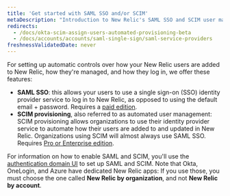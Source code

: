 ```yaml
---
title: 'Get started with SAML SSO and/or SCIM'
metaDescription: "Introduction to New Relic's SAML SSO and SCIM user management options."
redirects:
  - /docs/okta-scim-assign-users-automated-provisioning-beta
  - /docs/accounts/accounts/saml-single-sign/saml-service-providers
freshnessValidatedDate: never
---
```


For setting up automatic controls over how your New Relic users are added to New Relic, how they're managed, and how they log in, we offer these features:

* <DNT>**SAML SSO**</DNT>: this allows your users to use a single sign-on (SSO) identity provider service to log in to New Relic, as opposed to using the default email + password. Requires a [paid edition](/docs/accounts/accounts-billing/new-relic-one-pricing-billing/new-relic-one-pricing-billing/#editions).
* <DNT>**SCIM provisioning**</DNT>, also referred to as automated user management: SCIM provisioning allows organizations to use their identity provider service to automate how their users are added to and updated in New Relic. Organizations using SCIM will almost always use SAML SSO. Requires [Pro or Enterprise edition](/docs/accounts/accounts-billing/new-relic-one-pricing-billing/new-relic-one-pricing-billing/#editions).

For information on how to enable SAML and SCIM, you'll use the [authentication domain UI](/docs/accounts/accounts-billing/new-relic-one-user-management/authentication-domains-saml-sso-scim-more) to set up SAML and SCIM. Note that Okta, OneLogin, and Azure have dedicated New Relic apps: If you use those, you must choose the one called **New Relic by organization**, and not **New Relic by account**.


  
